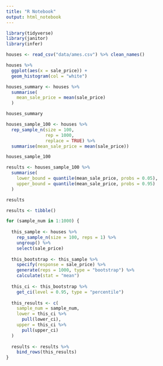 ```yaml
---
title: "R Notebook"
output: html_notebook
---
```


```r
library(tidyverse)
library(janitor)
library(infer)
```


```r
houses <- read_csv("data/ames.csv") %>% clean_names()
```


```r
houses %>% 
  ggplot(aes(x = sale_price)) +
  geom_histogram(col = "white")
```


```r
houses_summary <- houses %>% 
  summarise(
    mean_sale_price = mean(sale_price)
  )

houses_summary
```

```r
houses_sample_100 <- houses %>% 
  rep_sample_n(size = 100,
               rep = 1000,
               replace = TRUE) %>% 
  summarise(mean_sale_price = mean(sale_price))

houses_sample_100
```


```r
results <- houses_sample_100 %>% 
  summarise(
    lower_bound = quantile(mean_sale_price, probs = 0.05),
    upper_bound = quantile(mean_sale_price, probs = 0.95)
  )

results
```


```r
results <- tibble()

for (sample_num in 1:1000) {
  
  this_sample <- houses %>% 
    rep_sample_n(size = 100, reps = 1) %>% 
    ungroup() %>% 
    select(sale_price)
  
  this_bootstrap <- this_sample %>% 
    specify(response = sale_price) %>% 
    generate(reps = 1000, type = "bootstrap") %>%
    calculate(stat = "mean")
  
  this_ci <- this_bootstrap %>% 
    get_ci(level = 0.95, type = "percentile")
  
  this_results <- c(
    sample_num = sample_num,
    lower = this_ci %>% 
      pull(lower_ci),
    upper = this_ci %>% 
      pull(upper_ci)
  )
  
  results <- results %>% 
    bind_rows(this_results)
}
```

